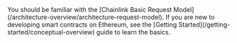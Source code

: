 
<Aside type="note" title="Prerequisites">
  You should be familiar with the [Chainlink Basic Request Model](/architecture-overview/architecture-request-model). If
  you are new to developing smart contracts on Ethereum, see the [Getting Started](/getting-started/conceptual-overview)
  guide to learn the basics.
</Aside>
